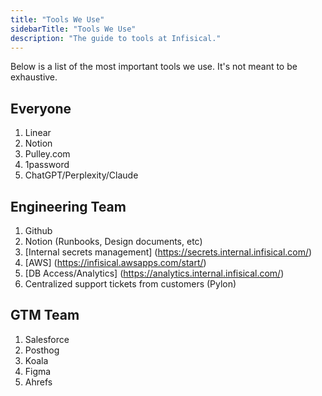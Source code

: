```yaml
---
title: "Tools We Use"
sidebarTitle: "Tools We Use"
description: "The guide to tools at Infisical."
---
```


Below is a list of the most important tools we use. It's not meant to be exhaustive.

## Everyone

1. Linear
2. Notion
3. Pulley.com
4. 1password
5. ChatGPT/Perplexity/Claude

## Engineering Team

1. Github 
2. Notion (Runbooks, Design documents, etc)
3. [Internal secrets management] (https://secrets.internal.infisical.com/)
4. [AWS] (https://infisical.awsapps.com/start/)
5. [DB Access/Analytics] (https://analytics.internal.infisical.com/)
6. Centralized support tickets from customers (Pylon) 

## GTM Team

1. Salesforce
2. Posthog
3. Koala
4. Figma
5. Ahrefs
